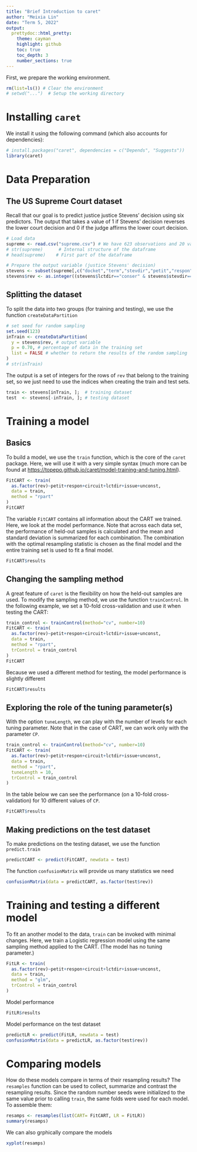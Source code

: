 ```yaml
---
title: "Brief Introduction to caret"
author: "Meixia Lin"
date: "Term 5, 2022"
output: 
  prettydoc::html_pretty:
    theme: cayman
    highlight: github
    toc: true
    toc_depth: 3
    number_sections: true
---
```


First, we prepare the working environment.
```r
rm(list=ls()) # Clear the environment
# setwd("...")  # Setup the working directory
```


# Installing ```caret```

We install it using the following command (which also accounts for dependencies):

```r
# install.packages("caret", dependencies = c("Depends", "Suggests"))
library(caret)
```

# Data Preparation

## The US Supreme Court dataset

Recall that our goal is to predict justice justice Stevens' decision using six predictors. The output that takes a value of 1 if Stevens' decision reverses the lower court decision and 0 if the judge affirms the lower court decision.

```r
# Load data
supreme <- read.csv("supreme.csv") # We have 623 observations and 20 variables
# str(supreme)      # Internal structure of the dataframe 
# head(supreme)    # First part of the dataframe

# Prepare the output variable (justice Stevens' decision)
stevens <- subset(supreme[,c("docket","term","stevdir","petit","respon","circuit","unconst","lctdir","issue","result")],supreme$stevdir!=9)
stevens$rev <- as.integer((stevens$lctdir=="conser" & stevens$stevdir==0) | (stevens$lctdir=="liberal" & stevens$stevdir==1))
```

## Splitting the dataset

To split the data into two groups (for training and testing), we use the function `createDataPartition`

```r
# set seed for random sampling
set.seed(123)      
inTrain <- createDataPartition(
  y = stevens$rev, # output variable
  p = 0.70, # percentage of data in the training set
  list = FALSE # whether to return the results of the random sampling
)
# str(inTrain)
```

The output is a set of integers for the rows of ```rev``` that belong to the training set, so we just need to use the indices when creating the train and test sets.

```r
train <- stevens[inTrain, ];  # training dataset
test  <- stevens[-inTrain, ]; # testing dataset
```


# Training a model

## Basics

To build a model, we use the ```train``` function, which is the core of the ```caret``` package. Here, we will use it with a very simple syntax (much more can be found at <https://topepo.github.io/caret/model-training-and-tuning.html>).

```r
FitCART <- train(
  as.factor(rev)~petit+respon+circuit+lctdir+issue+unconst,
  data = train,
  method = "rpart"
)
FitCART
```

The variable ```FitCART``` contains all information about the CART we trained. Here, we look at the model performance. Note that across each data set, the performance of held-out samples is calculated and the mean and standard deviation is summarized for each combination. The combination with the optimal resampling statistic is chosen as the final model and the entire training set is used to fit a final model.

```r
FitCART$results
```

## Changing the sampling method

A great feature of ```caret``` is the flexibility on how the held-out samples are used. To modify the sampling method, we use the function ```trainControl```. In the following example, we set a 10-fold cross-validation and use it when testing the CART:

```r
train_control <- trainControl(method="cv", number=10)
FitCART <- train(
  as.factor(rev)~petit+respon+circuit+lctdir+issue+unconst,
  data = train,
  method = "rpart",
  trControl = train_control
)
FitCART 
```

Because we used a different method for testing, the model performance is slightly different

```r
FitCART$results
```

## Exploring the role of the tuning parameter(s)

With the option ```tuneLength```, we can play with the number of levels for each tuning parameter. Note that in the case of CART, we can work only with the parameter ```CP```.

```r
train_control <- trainControl(method="cv", number=10)
FitCART <- train(
  as.factor(rev)~petit+respon+circuit+lctdir+issue+unconst,
  data = train,
  method = "rpart",
  tuneLength = 10,
  trControl = train_control
)
```

In the table below we can see the performance (on a 10-fold cross-validation) for 10 different values of ```CP```.

```r
FitCART$results
```

## Making predictions on the test dataset

To make predictions on the testing dataset, we use the function ```predict.train```

```r
predictCART <- predict(FitCART, newdata = test)
```

The function ```confusionMatrix``` will provide us many statistics we need

```r
confusionMatrix(data = predictCART, as.factor(test$rev))
```


# Training and testing a different model

To fit an another model to the data, ```train``` can be invoked with minimal changes. Here, we train a Logistic regression model using the same sampling method applied to the CART. (The model has no tuning parameter.)

```r
FitLR <- train(
  as.factor(rev)~petit+respon+circuit+lctdir+issue+unconst,
  data = train,
  method = "glm",
  trControl = train_control
)
```

Model performance

```r
FitLR$results
```

Model performance on the test dataset

```r
predictLR <- predict(FitLR, newdata = test)
confusionMatrix(data = predictLR, as.factor(test$rev))
```


# Comparing models

How do these models compare in terms of their resampling results? The ```resamples``` function can be used to collect, summarize and contrast the resampling results. Since the random number seeds were initialized to the same value prior to calling ```train```, the same folds were used for each model. To assemble them:

```r
resamps <- resamples(list(CART= FitCART, LR = FitLR))
summary(resamps)
```

We can also grphically compare the models

```r
xyplot(resamps)
```


